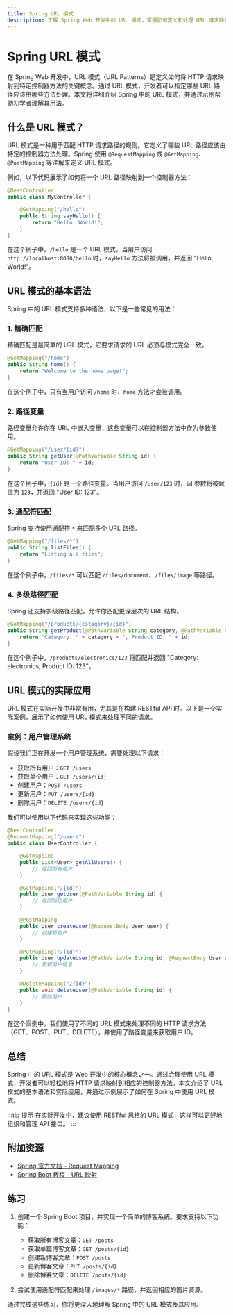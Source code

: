 ```yaml
---
title: Spring URL 模式
description: 了解 Spring Web 开发中的 URL 模式，掌握如何定义和处理 URL 请求映射。
---
```


# Spring URL 模式

在 Spring Web 开发中，URL 模式（URL Patterns）是定义如何将 HTTP 请求映射到特定控制器方法的关键概念。通过 URL 模式，开发者可以指定哪些 URL 路径应该由哪些方法处理。本文将详细介绍 Spring 中的 URL 模式，并通过示例帮助初学者理解其用法。

## 什么是 URL 模式？

URL 模式是一种用于匹配 HTTP 请求路径的规则。它定义了哪些 URL 路径应该由特定的控制器方法处理。Spring 使用 `@RequestMapping` 或 `@GetMapping`、`@PostMapping` 等注解来定义 URL 模式。

例如，以下代码展示了如何将一个 URL 路径映射到一个控制器方法：

```java
@RestController
public class MyController {

    @GetMapping("/hello")
    public String sayHello() {
        return "Hello, World!";
    }
}
```

在这个例子中，`/hello` 是一个 URL 模式，当用户访问 `http://localhost:8080/hello` 时，`sayHello` 方法将被调用，并返回 "Hello, World!"。

## URL 模式的基本语法

Spring 中的 URL 模式支持多种语法，以下是一些常见的用法：

### 1. 精确匹配

精确匹配是最简单的 URL 模式，它要求请求的 URL 必须与模式完全一致。

```java
@GetMapping("/home")
public String home() {
    return "Welcome to the home page!";
}
```

在这个例子中，只有当用户访问 `/home` 时，`home` 方法才会被调用。

### 2. 路径变量

路径变量允许你在 URL 中嵌入变量，这些变量可以在控制器方法中作为参数使用。

```java
@GetMapping("/user/{id}")
public String getUser(@PathVariable String id) {
    return "User ID: " + id;
}
```

在这个例子中，`{id}` 是一个路径变量。当用户访问 `/user/123` 时，`id` 参数将被赋值为 `123`，并返回 "User ID: 123"。

### 3. 通配符匹配

Spring 支持使用通配符 `*` 来匹配多个 URL 路径。

```java
@GetMapping("/files/*")
public String listFiles() {
    return "Listing all files";
}
```

在这个例子中，`/files/*` 可以匹配 `/files/document`、`/files/image` 等路径。

### 4. 多级路径匹配

Spring 还支持多级路径匹配，允许你匹配更深层次的 URL 结构。

```java
@GetMapping("/products/{category}/{id}")
public String getProduct(@PathVariable String category, @PathVariable String id) {
    return "Category: " + category + ", Product ID: " + id;
}
```

在这个例子中，`/products/electronics/123` 将匹配并返回 "Category: electronics, Product ID: 123"。

## URL 模式的实际应用

URL 模式在实际开发中非常有用，尤其是在构建 RESTful API 时。以下是一个实际案例，展示了如何使用 URL 模式来处理不同的请求。

### 案例：用户管理系统

假设我们正在开发一个用户管理系统，需要处理以下请求：

- 获取所有用户：`GET /users`
- 获取单个用户：`GET /users/{id}`
- 创建用户：`POST /users`
- 更新用户：`PUT /users/{id}`
- 删除用户：`DELETE /users/{id}`

我们可以使用以下代码来实现这些功能：

```java
@RestController
@RequestMapping("/users")
public class UserController {

    @GetMapping
    public List<User> getAllUsers() {
        // 返回所有用户
    }

    @GetMapping("/{id}")
    public User getUser(@PathVariable String id) {
        // 返回指定用户
    }

    @PostMapping
    public User createUser(@RequestBody User user) {
        // 创建新用户
    }

    @PutMapping("/{id}")
    public User updateUser(@PathVariable String id, @RequestBody User user) {
        // 更新用户信息
    }

    @DeleteMapping("/{id}")
    public void deleteUser(@PathVariable String id) {
        // 删除用户
    }
}
```

在这个案例中，我们使用了不同的 URL 模式来处理不同的 HTTP 请求方法（GET、POST、PUT、DELETE），并使用了路径变量来获取用户 ID。

## 总结

Spring 中的 URL 模式是 Web 开发中的核心概念之一。通过合理使用 URL 模式，开发者可以轻松地将 HTTP 请求映射到相应的控制器方法。本文介绍了 URL 模式的基本语法和实际应用，并通过示例展示了如何在 Spring 中使用 URL 模式。

:::tip 提示
在实际开发中，建议使用 RESTful 风格的 URL 模式，这样可以更好地组织和管理 API 接口。
:::

## 附加资源

- [Spring 官方文档 - Request Mapping](https://docs.spring.io/spring-framework/docs/current/reference/html/web.html#mvc-ann-requestmapping)
- [Spring Boot 教程 - URL 映射](https://www.baeldung.com/spring-requestmapping)

## 练习

1. 创建一个 Spring Boot 项目，并实现一个简单的博客系统。要求支持以下功能：
   - 获取所有博客文章：`GET /posts`
   - 获取单篇博客文章：`GET /posts/{id}`
   - 创建新博客文章：`POST /posts`
   - 更新博客文章：`PUT /posts/{id}`
   - 删除博客文章：`DELETE /posts/{id}`

2. 尝试使用通配符匹配来处理 `/images/*` 路径，并返回相应的图片资源。

通过完成这些练习，你将更深入地理解 Spring 中的 URL 模式及其应用。